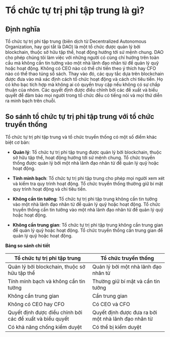 
# Tổ chức tự trị phi tập trung là gì?

## Định nghĩa

Tổ chức tự trị phi tập trung (biên dịch từ Decentralized Autonomous Organization, hay gọi tắt là DAO) là một tổ chức được quản lý bởi blockchain, thuộc sở hữu tập thể, hoạt động hướng tới sứ mệnh chung. DAO cho phép chúng tôi làm việc với những người có cùng chí hướng trên toàn cầu mà không cần tin tưởng vào một nhà lãnh đạo nhân từ để quản lý quỹ hoặc hoạt động. Không có CEO nào có thể chi tiền theo ý thích hay CFO nào có thể thao túng sổ sách. Thay vào đó, các quy tắc dựa trên blockchain được đưa vào mã xác định cách tổ chức hoạt động và cách chi tiêu tiền. Họ có kho bạc tích hợp mà không ai có quyền truy cập nếu không có sự chấp thuận của nhóm. Các quyết định được điều chỉnh bởi các đề xuất và biểu quyết để đảm bảo mọi người trong tổ chức đều có tiếng nói và mọi thứ diễn ra minh bạch trên chuỗi.

## So sánh tổ chức tự trị phi tập trung với tổ chức truyền thống

Tổ chức tự trị phi tập trung và tổ chức truyền thống có một số điểm khác biệt cơ bản:

- **Quản lý**: Tổ chức tự trị phi tập trung được quản lý bởi blockchain, thuộc sở hữu tập thể, hoạt động hướng tới sứ mệnh chung. Tổ chức truyền thống được quản lý bởi một nhà lãnh đạo nhân từ để quản lý quỹ hoặc hoạt động.

- **Tính minh bạch**: Tổ chức tự trị phi tập trung cho phép mọi người xem xét và kiểm tra quy trình hoạt động. Tổ chức truyền thống thường giữ bí mật quy trình hoạt động và chi tiêu tiền.

- **Không cần tin tưởng**: Tổ chức tự trị phi tập trung không cần tin tưởng vào một nhà lãnh đạo nhân từ để quản lý quỹ hoặc hoạt động. Tổ chức truyền thống cần tin tưởng vào một nhà lãnh đạo nhân từ để quản lý quỹ hoặc hoạt động.

- **Không cần trung gian**: Tổ chức tự trị phi tập trung không cần trung gian để quản lý quỹ hoặc hoạt động. Tổ chức truyền thống cần trung gian để quản lý quỹ hoặc hoạt động.

**Bảng so sánh chi tiết**

| Tổ chức tự trị phi tập trung | Tổ chức truyền thống |
|--------------------------------|----------------------|
| Quản lý bởi blockchain, thuộc sở hữu tập thể | Quản lý bởi một nhà lãnh đạo nhân từ |
| Tính minh bạch và không cần tin tưởng | Thường giữ bí mật và cần tin tưởng |
| Không cần trung gian | Cần trung gian |
| Không có CEO hay CFO | Có CEO và CFO |
| Quyết định được điều chỉnh bởi các đề xuất và biểu quyết | Quyết định được đưa ra bởi một nhà lãnh đạo nhân từ |
| Có khả năng chống kiểm duyệt | Có thể bị kiểm duyệt |

<PostNav currentSectionId={1} currentPostId={5} />